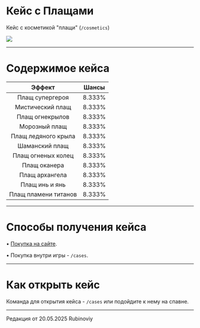 # Кейс с Плащами
Кейс с косметикой "плащи" (```/cosmetics```)

<img src="https://s3.etty.su/wiki/survival/cases/plash.webp" />

--------

# Содержимое кейса

| Эффект | Шансы |
| :---------: | :---------: |
| Плащ супергероя | 8.333% |
| Мистический плащ | 8.333% |
| Плащ огнекрылов | 8.333% |
| Морозный плащ | 8.333% |
| Плащ ледяного крыла | 8.333% |
| Шаманский плащ | 8.333% |
| Плащ огненых колец | 8.333% |
| Плащ оканера | 8.333% |
| Плащ архангела | 8.333% |
| Плащ инь и янь | 8.333% |
| Плащ пламени титанов | 8.333% |

--------

# Способы получения кейса

 • [Покупка на сайте](https://www.etty.su).

 • Покупка внутри игры - ```/cases```.

--------

# Как открыть кейс

Команда для открытия кейса - ```/cases``` или подойдите к нему на спавне.

--------

<Badge bgColor="#ffad47" textColor="#000000">Редакция от 20.05.2025</Badge> <Badge bgColor="#88bfbd" textColor="#000000">Rubinoviy</Badge>